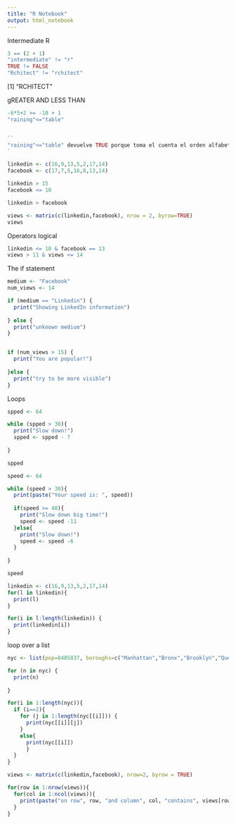 ---
title: "R Notebook"
output: html_notebook
---

Intermediate R

```{r}
3 == (2 + 1)
"intermediate" != "r"
TRUE != FALSE
"Rchitect" != "rchitect"


```
[1] "RCHITECT"

gREATER AND LESS THAN

```{r}
-6*5+2 >= -10 + 1
"raining"<="table"


``
"raining"<="table" devuelve TRUE porque toma el cuenta el orden alfabetico, raining está antes de table,
`
```
```{r}
linkedin <- c(16,9,13,5,2,17,14)
facebook <- c(17,7,5,16,8,13,14)

linkedin > 15
facebook <= 10

linkedin > facebook

views <- matrix(c(linkedin,facebook), nrow = 2, byrow=TRUE)
views
```
Operators logical

```{r}
linkedin <= 10 & facebook == 13
views > 11 & views <= 14
```
The if statement
```{r}
medium <- "Facebook"
num_views <- 14

if (medium == "Linkedin") {
  print("Showing LinkedIn information")
  
} else {
  print("unknown medium")
}


if (num_views > 15) {
  print("You are popular!")
  
}else {
  print("try to be more visible")
}


```
Loops
```{r}
spped <- 64

while (spped > 30){
  print("Slow down!")
  spped <- spped - 7
  
}

spped

```

```{r}
speed <- 64

while (speed > 30){
  print(paste("Your speed is: ", speed))
  
  if(speed >= 48){
    print("Slow down big time!")
    speed <- speed -11
  }else{
    print("Slow down!")
    speed <- speed -6
  }
  
}

speed


```


```{r}
linkedin <- c(16,9,13,5,2,17,14)
for(l in linkedin){
  print(l)
}

for(i in l:length(linkedin)) {
  print(linkedin[i])
}
```

loop over a list
```{r}
nyc <- list(pop=8405837, boroughs=c("Manhattan","Bronx","Brooklyn","Queens","Staten island"), capital=FALSE)

for (n in nyc) {
  print(n)
  
}

for(i in 1:length(nyc)){
  if (i==2){
    for (j in 1:length(nyc[[i]])) {
      print(nyc[[i]][j])
    }
    else{
      print(nyc[[i]])
      }
  }
}

```
```{r}

views <- matrix(c(linkedin,facebook), nrow=2, byrow = TRUE)

for(row in 1:nrow(views)){
  for(col in 1:ncol(views)){
    print(paste("on row", row, "and column", col, "contains", views[row][col]))
  }
}
  


```

